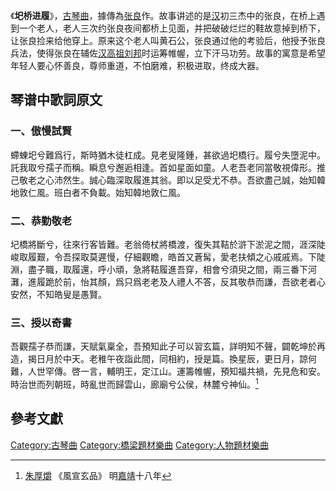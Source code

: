 《'''圯桥进履'''》，[[古琴曲|古琴曲]]，據傳為[[张良|张良]]作。故事讲述的是[[汉|汉]]初三杰中的张良，在桥上遇到一个老人，老人三次约张良夜间都桥上见面，并把破破烂烂的鞋故意掉到桥下，让张良捡来给他穿上。原来这个老人叫黄石公，张良通过他的考验后，他授予张良兵法，使得张良在辅佐[[汉高祖|汉高祖]][[刘邦|刘邦]]时运筹帷幄，立下汗马功劳。故事的寓意是希望年轻人要心怀善良，尊师重道，不怕磨难，积极进取，终成大器。

==琴谱中歌詞原文==

=== 一、傲慢試賢 ===
螮蝀圯兮難爲行，斯時猶木徒杠成。見老叟隆鍾，甚欲過圯橋行。履兮失墮泥中。託我取兮孺子而稱。瞬息兮邂逅相逢。首如星面如童。人老吾老同當敬視偉形。推己敬老之心沛然生。誠心臨深取履進其翁。即以足受尤不恭。吾欲盡己誠，始知韓地敦仁風。班白者不負載。始知韓地敦仁風。

=== 二、恭勤敬老 ===
圮橋將斷兮，往來行客皆難。老翁倚杖將橋渡，復失其鞊於滸下淤泥之間，涯深陡峻取履艱，令吾探取莫遲慢，仔細觀瞻，皓首又蒼髯，愛老扶傾之心戚戚焉。下陡淵，盡子職，取履還，呼小頑，急將鞊履進吾穿，相會兮須臾之間，兩三番下河灘，進履跪於前，怡其顏，爲只爲老老及人禮人不答，反其敬恭而謙，吾欲老者心安然，不知皓叟是愚賢。

=== 三、授以奇書 ===
吾觀孺子恭而謙，天賦氣稟全，吾預知此子可以習玄篇，詳明知不聲，闢乾坤於再造，揭日月於中天。老稚午夜詣此間，同相約，授是篇。換星辰，更日月，諒何難，人世罕傳。啓一言，輔明王，定江山。運籌帷幄，預知福共禍，先見危和安。時治世而列朝班，時亂世而歸雲山，廊廟兮公侯，林麓兮神仙。<ref> [[朱厚爝|朱厚爝]] 《風宣玄品》 明[[嘉靖|嘉靖]]十八年</ref>

==參考文獻==
{{reflist}}

[[Category:古琴曲|Category:古琴曲]]
[[Category:橋梁題材樂曲|Category:橋梁題材樂曲]]
[[Category:人物題材樂曲|Category:人物題材樂曲]]